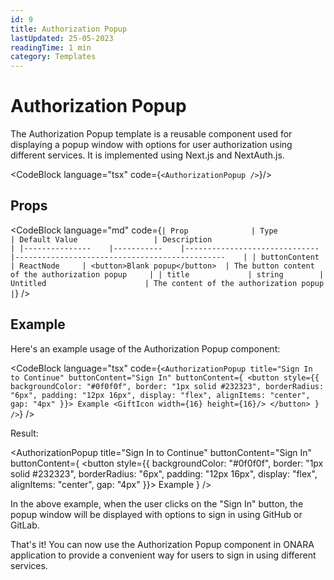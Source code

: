 ```yaml
---
id: 9
title: Authorization Popup
lastUpdated: 25-05-2023
readingTime: 1 min
category: Templates
---
```


# Authorization Popup

The Authorization Popup template is a reusable component used for displaying a popup window with options for user authorization using different services. It is implemented using Next.js and NextAuth.js.

<CodeBlock language="tsx" code={`<AuthorizationPopup />`}/>

<AuthorizationPopup />


## Props 

<CodeBlock language="md" code={`| Prop          	| Type      	| Default Value                	| Description                                   	|
|---------------	|-----------	|------------------------------	|-----------------------------------------------	|
| buttonContent 	| ReactNode 	| <button>Blank popup</button> 	| The button content of the authorization popup 	|
| title         	| string    	| Untitled                     	| The content of the authorization popup        	|`} />


## Example
Here's an example usage of the Authorization Popup component:

<CodeBlock language="tsx" code={`<AuthorizationPopup
    title="Sign In to Continue"
    buttonContent="Sign In"
    buttonContent={
        <button style={{
            backgroundColor: "#0f0f0f",
            border: "1px solid #232323",
            borderRadius: "6px",
            padding: "12px 16px",
           display: "flex",
           alignItems: "center",
           gap: "4px"
        }}>
            Example
            <GiftIcon width={16} height={16}/>
        </button>
    }
/>`} />

Result:

<AuthorizationPopup
    title="Sign In to Continue"
    buttonContent="Sign In"
    buttonContent={
        <button style={{
            backgroundColor: "#0f0f0f",
            border: "1px solid #232323",
            borderRadius: "6px",
            padding: "12px 16px",
            display: "flex",
            alignItems: "center",
            gap: "4px"
        }}>
            Example
            <GiftIcon width={16} height={16}/>
        </button>
    }
/>

In the above example, when the user clicks on the "Sign In" button, the popup window will be displayed with options to sign in using GitHub or GitLab.

That's it! You can now use the Authorization Popup component in ONARA application to provide a convenient way for users to sign in using different services.